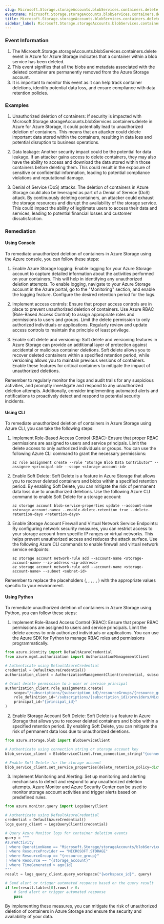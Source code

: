 ```yaml
--- 
slug: Microsoft.Storage.storageAccounts.blobServices.containers.delete
eventname: Microsoft.Storage.storageAccounts.blobServices.containers.delete
title: Microsoft.Storage.storageAccounts.blobServices.containers.delete
sidebar_label: Microsoft.Storage.storageAccounts.blobServices.containers.delete
---
```

                       
### Event Information

1. The Microsoft.Storage.storageAccounts.blobServices.containers.delete event in Azure for Azure Storage indicates that a container within a blob service has been deleted.
2. This event signifies that all the blobs and metadata associated with the deleted container are permanently removed from the Azure Storage account.
3. It is important to monitor this event as it can help track container deletions, identify potential data loss, and ensure compliance with data retention policies.


### Examples

1. Unauthorized deletion of containers: If security is impacted with Microsoft.Storage.storageAccounts.blobServices.containers.delete in Azure for Azure Storage, it could potentially lead to unauthorized deletion of containers. This means that an attacker could delete important data stored within the containers, resulting in data loss and potential disruption to business operations.

2. Data leakage: Another security impact could be the potential for data leakage. If an attacker gains access to delete containers, they may also have the ability to access and download the data stored within those containers before deleting them. This could result in the exposure of sensitive or confidential information, leading to potential compliance violations and reputational damage.

3. Denial of Service (DoS) attacks: The deletion of containers in Azure Storage could also be leveraged as part of a Denial of Service (DoS) attack. By continuously deleting containers, an attacker could exhaust the storage resources and disrupt the availability of the storage service. This could impact the ability of legitimate users to access their data and services, leading to potential financial losses and customer dissatisfaction.

### Remediation

#### Using Console

To remediate unauthorized deletion of containers in Azure Storage using the Azure console, you can follow these steps:

1. Enable Azure Storage logging: Enable logging for your Azure Storage account to capture detailed information about the activities performed on your containers. This will help in identifying any unauthorized deletion attempts. To enable logging, navigate to your Azure Storage account in the Azure portal, go to the "Monitoring" section, and enable the logging feature. Configure the desired retention period for the logs.

2. Implement access controls: Ensure that proper access controls are in place to prevent unauthorized deletion of containers. Use Azure RBAC (Role-Based Access Control) to assign appropriate roles and permissions to users and groups. Limit the delete permission to only authorized individuals or applications. Regularly review and update access controls to maintain the principle of least privilege.

3. Enable soft delete and versioning: Soft delete and versioning features in Azure Storage can provide an additional layer of protection against accidental or malicious container deletions. Soft delete allows you to recover deleted containers within a specified retention period, while versioning allows you to maintain previous versions of containers. Enable these features for critical containers to mitigate the impact of unauthorized deletions.

Remember to regularly monitor the logs and audit trails for any suspicious activities, and promptly investigate and respond to any unauthorized deletion attempts. Additionally, consider implementing automated alerts and notifications to proactively detect and respond to potential security incidents.

#### Using CLI

To remediate unauthorized deletion of containers in Azure Storage using Azure CLI, you can take the following steps:

1. Implement Role-Based Access Control (RBAC): Ensure that proper RBAC permissions are assigned to users and service principals. Limit the delete access to only authorized individuals or groups. You can use the following Azure CLI command to grant the necessary permissions:

   ```
   az role assignment create --role "Storage Blob Data Contributor" --assignee <principal-id> --scope <storage-account-id>
   ```

2. Enable Soft Delete: Soft Delete is a feature in Azure Storage that allows you to recover deleted containers and blobs within a specified retention period. By enabling Soft Delete, you can mitigate the risk of permanent data loss due to unauthorized deletions. Use the following Azure CLI command to enable Soft Delete for a storage account:

   ```
   az storage account blob-service-properties update --account-name <storage-account-name> --enable-delete-retention true --delete-retention-days <retention-days>
   ```

3. Enable Storage Account Firewall and Virtual Network Service Endpoints: By configuring network security measures, you can restrict access to your storage account from specific IP ranges or virtual networks. This helps prevent unauthorized access and reduces the attack surface. Use the following Azure CLI commands to enable firewall and virtual network service endpoints:

   ```
   az storage account network-rule add --account-name <storage-account-name> --ip-address <ip-address>
   az storage account network-rule add --account-name <storage-account-name> --subnet <subnet-id>
   ```

Remember to replace the placeholders (<principal-id>, <storage-account-id>, <storage-account-name>, <retention-days>, <ip-address>, <subnet-id>) with the appropriate values specific to your environment.

#### Using Python

To remediate unauthorized deletion of containers in Azure Storage using Python, you can follow these steps:

1. Implement Role-Based Access Control (RBAC): Ensure that proper RBAC permissions are assigned to users and service principals. Limit the delete access to only authorized individuals or applications. You can use the Azure SDK for Python to manage RBAC roles and permissions programmatically.

```python
from azure.identity import DefaultAzureCredential
from azure.mgmt.authorization import AuthorizationManagementClient

# Authenticate using DefaultAzureCredential
credential = DefaultAzureCredential()
authorization_client = AuthorizationManagementClient(credential, subscription_id)

# Grant delete permission to a user or service principal
authorization_client.role_assignments.create(
    scope="/subscriptions/{subscription_id}/resourceGroups/{resource_group}/providers/Microsoft.Storage/storageAccounts/{storage_account}",
    role_definition_id="/subscriptions/{subscription_id}/providers/Microsoft.Authorization/roleDefinitions/{role_definition_id}",
    principal_id="{principal_id}"
)
```

2. Enable Storage Account Soft Delete: Soft Delete is a feature in Azure Storage that allows you to recover deleted containers and blobs within a specified retention period. By enabling Soft Delete, you can mitigate the risk of permanent data loss due to unauthorized deletions.

```python
from azure.storage.blob import BlobServiceClient

# Authenticate using connection string or storage account key
blob_service_client = BlobServiceClient.from_connection_string("{connection_string}")

# Enable Soft Delete for the storage account
blob_service_client.set_service_properties(delete_retention_policy=dict(enabled=True, days=7))
```

3. Implement Monitoring and Alerting: Set up monitoring and alerting mechanisms to detect and respond to any unauthorized deletion attempts. Azure Monitor and Azure Security Center can be used to monitor storage account activities and trigger alerts based on predefined rules.

```python
from azure.monitor.query import LogsQueryClient

# Authenticate using DefaultAzureCredential
credential = DefaultAzureCredential()
logs_query_client = LogsQueryClient(credential)

# Query Azure Monitor logs for container deletion events
query = """
AzureActivity
| where OperationName == "Microsoft.Storage/storageAccounts/blobServices/containers/delete"
| where ResourceProvider == "MICROSOFT.STORAGE"
| where ResourceGroup == "{resource_group}"
| where Resource == "{storage_account}"
| where TimeGenerated > ago(1d)
"""
result = logs_query_client.query_workspace("{workspace_id}", query)

# Send alert or trigger automated response based on the query result
if len(result.tables[0].rows) > 0:
    # Send alert or trigger automated response
    pass
```

By implementing these measures, you can mitigate the risk of unauthorized deletion of containers in Azure Storage and ensure the security and availability of your data.


 